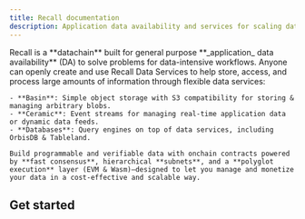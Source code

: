 ```yaml
---
title: Recall documentation
description: Application data availability and services for scaling data-driven applications.
---
```



<div className="nx-flex nx-gap-4 nx-mt-10">
  <div className="nx-flex-1">
    Recall is a **datachain** built for general purpose **_application_ data availability** (DA) to solve problems for data-intensive workflows. Anyone can openly create and use Recall Data Services to help store, access, and process large amounts of information through flexible data services:

    - **Basin**: Simple object storage with S3 compatibility for storing & managing arbitrary blobs.
    - **Ceramic**: Event streams for managing real-time application data or dynamic data feeds.
    - **Databases**: Query engines on top of data services, including OrbisDB & Tableland.

    Build programmable and verifiable data with onchain contracts powered by **fast consensus**, hierarchical **subnets**, and a **polyglot execution** layer (EVM & Wasm)—designed to let you manage and monetize your data in a cost-effective and scalable way.

  </div>

  <div className="nx-flex nx-flex-1 nx-w-full nx-h-screen nx-justify-center nx-items-center">
    <LandingSvg />
  </div>
</div>

## Get started

<Cards>
  <Card title="Introduction" href="/home/introduction" />
  <Card title="Basin" href="/basin" />
  <Card title="Event store" href="/event-store" />
  <Card title="Databases" href="/databases" />
  <Card title="Protocol architecture" href="/architecture" />
  <Card title="Local development" href="/local" />
</Cards>
